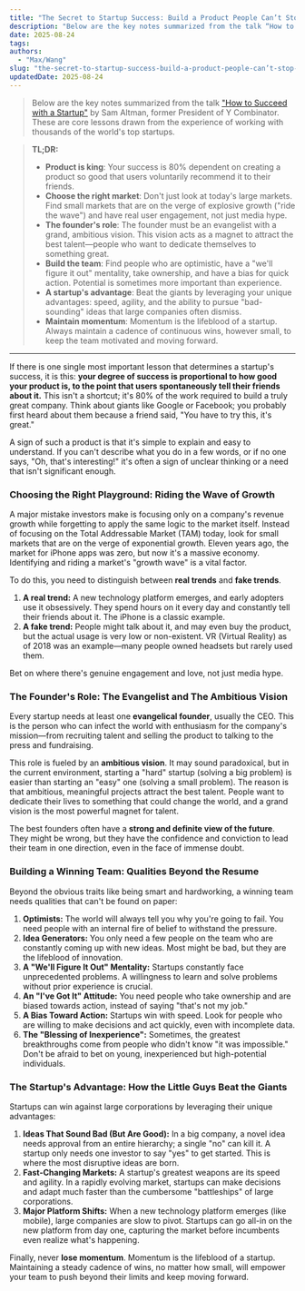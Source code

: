 ```yaml
---
title: "The Secret to Startup Success: Build a Product People Can’t Stop Talking About"
description: "Below are the key notes summarized from the talk “How to Succeed with a Startup” by Sam Altman, former President of Y Combinator. These are core lessons drawn from the experience of working with thousands of the world’s top startups."
date: 2025-08-24
tags:
authors:
  - "Max/Wang"
slug: "the-secret-to-startup-success-build-a-product-people-can’t-stop-talking-about"
updatedDate: 2025-08-24
---
```



> Below are the key notes summarized from the talk ["How to Succeed with a Startup"](https://www.youtube.com/watch?v=0lJKucu6HJc) by Sam Altman, former President of Y Combinator. These are core lessons drawn from the experience of working with thousands of the world's top startups.


> **TL;DR:**
>
> * **Product is king**: Your success is 80% dependent on creating a product so good that users voluntarily recommend it to their friends.
> * **Choose the right market**: Don't just look at today's large markets. Find small markets that are on the verge of explosive growth ("ride the wave") and have real user engagement, not just media hype.
> * **The founder's role**: The founder must be an evangelist with a grand, ambitious vision. This vision acts as a magnet to attract the best talent—people who want to dedicate themselves to something great.
> * **Build the team**: Find people who are optimistic, have a "we'll figure it out" mentality, take ownership, and have a bias for quick action. Potential is sometimes more important than experience.
> * **A startup's advantage**: Beat the giants by leveraging your unique advantages: speed, agility, and the ability to pursue "bad-sounding" ideas that large companies often dismiss.
> * **Maintain momentum**: Momentum is the lifeblood of a startup. Always maintain a cadence of continuous wins, however small, to keep the team motivated and moving forward.

***

If there is one single most important lesson that determines a startup's success, it is this: **your degree of success is proportional to how good your product is, to the point that users spontaneously tell their friends about it.** This isn't a shortcut; it's 80% of the work required to build a truly great company. Think about giants like Google or Facebook; you probably first heard about them because a friend said, "You have to try this, it's great."

A sign of such a product is that it's simple to explain and easy to understand. If you can't describe what you do in a few words, or if no one says, "Oh, that's interesting!" it's often a sign of unclear thinking or a need that isn't significant enough.

### Choosing the Right Playground: Riding the Wave of Growth

A major mistake investors make is focusing only on a company's revenue growth while forgetting to apply the same logic to the market itself. Instead of focusing on the Total Addressable Market (TAM) today, look for small markets that are on the verge of exponential growth. Eleven years ago, the market for iPhone apps was zero, but now it's a massive economy. Identifying and riding a market's "growth wave" is a vital factor.

To do this, you need to distinguish between **real trends** and **fake trends**.
1. **A real trend:** A new technology platform emerges, and early adopters use it obsessively. They spend hours on it every day and constantly tell their friends about it. The iPhone is a classic example.
2. **A fake trend:** People might talk about it, and may even buy the product, but the actual usage is very low or non-existent. VR (Virtual Reality) as of 2018 was an example—many people owned headsets but rarely used them.

Bet on where there's genuine engagement and love, not just media hype.

### The Founder's Role: The Evangelist and The Ambitious Vision

Every startup needs at least one **evangelical founder**, usually the CEO. This is the person who can infect the world with enthusiasm for the company's mission—from recruiting talent and selling the product to talking to the press and fundraising.

This role is fueled by an **ambitious vision**. It may sound paradoxical, but in the current environment, starting a "hard" startup (solving a big problem) is easier than starting an "easy" one (solving a small problem). The reason is that ambitious, meaningful projects attract the best talent. People want to dedicate their lives to something that could change the world, and a grand vision is the most powerful magnet for talent.

The best founders often have a **strong and definite view of the future**. They might be wrong, but they have the confidence and conviction to lead their team in one direction, even in the face of immense doubt.

### Building a Winning Team: Qualities Beyond the Resume

Beyond the obvious traits like being smart and hardworking, a winning team needs qualities that can't be found on paper:

1.  **Optimists:** The world will always tell you why you're going to fail. You need people with an internal fire of belief to withstand the pressure.
2.  **Idea Generators:** You only need a few people on the team who are constantly coming up with new ideas. Most might be bad, but they are the lifeblood of innovation.
3.  **A "We'll Figure It Out" Mentality:** Startups constantly face unprecedented problems. A willingness to learn and solve problems without prior experience is crucial.
4.  **An "I've Got It" Attitude:** You need people who take ownership and are biased towards action, instead of saying "that's not my job."
5.  **A Bias Toward Action:** Startups win with speed. Look for people who are willing to make decisions and act quickly, even with incomplete data.
6.  **The "Blessing of Inexperience":** Sometimes, the greatest breakthroughs come from people who didn't know "it was impossible." Don't be afraid to bet on young, inexperienced but high-potential individuals.

### The Startup's Advantage: How the Little Guys Beat the Giants

Startups can win against large corporations by leveraging their unique advantages:

1. **Ideas That Sound Bad (But Are Good):** In a big company, a novel idea needs approval from an entire hierarchy; a single "no" can kill it. A startup only needs one investor to say "yes" to get started. This is where the most disruptive ideas are born.
2. **Fast-Changing Markets:** A startup's greatest weapons are its speed and agility. In a rapidly evolving market, startups can make decisions and adapt much faster than the cumbersome "battleships" of large corporations.
3. **Major Platform Shifts:** When a new technology platform emerges (like mobile), large companies are slow to pivot. Startups can go all-in on the new platform from day one, capturing the market before incumbents even realize what's happening.

Finally, never **lose momentum**. Momentum is the lifeblood of a startup. Maintaining a steady cadence of wins, no matter how small, will empower your team to push beyond their limits and keep moving forward.

